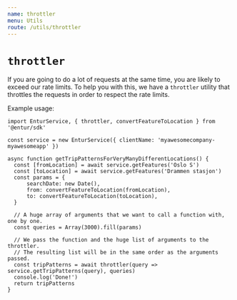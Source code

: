 ```yaml
---
name: throttler
menu: Utils
route: /utils/throttler
---
```


# `throttler`

If you are going to do a lot of requests at the same time, you are likely to exceed our rate limits.
To help you with this, we have a `throttler` utility that throttles the requests in order to respect the rate limits.

Example usage:

```
import EnturService, { throttler, convertFeatureToLocation } from '@entur/sdk'

const service = new EnturService({ clientName: 'myawesomecompany-myawesomeapp' })

async function getTripPatternsForVeryManyDifferentLocations() {
  const [fromLocation] = await service.getFeatures('Oslo S')
  const [toLocation] = await service.getFeatures('Drammen stasjon')
  const params = {
      searchDate: new Date(),
      from: convertFeatureToLocation(fromLocation),
      to: convertFeatureToLocation(toLocation),
  }

  // A huge array of arguments that we want to call a function with, one by one.
  const queries = Array(3000).fill(params)

  // We pass the function and the huge list of arguments to the throttler.
  // The resulting list will be in the same order as the arguments passed.
  const tripPatterns = await throttler(query => service.getTripPatterns(query), queries)
  console.log('Done!')
  return tripPatterns
}
```
